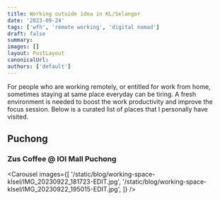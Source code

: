 ```yaml
---
title: Working outside idea in KL/Selangor
date: '2023-09-24'
tags: ['wfh', 'remote working', 'digital nomad']
draft: false
summary:
images: []
layout: PostLayout
canonicalUrl:
authors: ['default']
---
```



For people who are working remotely, or entitled for work from home, sometimes staying at same place everyday can be tiring. A
fresh environment is needed to boost the work productivity and improve the focus session. Below is a curated list of places
that I personally have visited.

## Puchong

### Zus Coffee @ IOI Mall Puchong

<Carousel
  images={[
    '/static/blog/working-space-klsel/IMG_20230922_181723-EDIT.jpg',
    '/static/blog/working-space-klsel/IMG_20230922_195015-EDIT.jpg',
  ]}
/>
